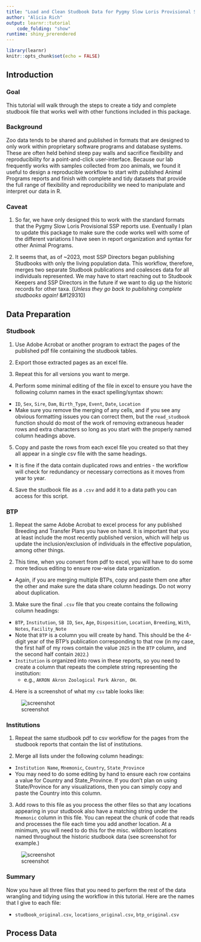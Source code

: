 ```yaml
---
title: "Load and Clean Studbook Data for Pygmy Slow Loris Provisional SSP"
author: "Alicia Rich"
output: learnr::tutorial
    code_folding: "show"
runtime: shiny_prerendered
---
```


```r
library(learnr)
knitr::opts_chunk$set(echo = FALSE)
```


## Introduction

### Goal

This tutorial will walk through the steps to create a tidy and complete studbook file that works well with other functions included in this package.

### Background

Zoo data tends to be shared and published in formats that are designed to only work within proprietary software programs and database systems. These are often held behind steep pay walls and sacrifice flexibility and reproducibility for a point-and-click user-interface. Because our lab frequently works with samples collected from zoo animals, we found it useful to design a reproducible workflow to start with published Animal Programs reports and finish with complete and tidy datasets that provide the full range of flexibility and reproducibility we need to manipulate and interpret our data in R.

### Caveat

1.  So far, we have only designed this to work with the standard formats that the Pygmy Slow Loris Provisional SSP reports use. Eventually I plan to update this package to make sure the code works well with some of the different variations I have seen in report organization and syntax for other Animal Programs.

2.  It seems that, as of ~2023, most SSP Directors began publishing Studbooks with only the living population data. This workflow, therefore, merges two separate Studbook publications and coalesces data for all individuals represented. We may have to start reaching out to Studbook Keepers and SSP Directors in the future if we want to dig up the historic records for other taxa. (*Unless they go back to publishing complete studbooks again!* &#129310)

## Data Preparation

### Studbook

1.  Use Adobe Acrobat or another program to extract the pages of the published pdf file containing the studbook tables.

2.  Export those extracted pages as an excel file.

3.  Repeat this for all versions you want to merge.
  
4.  Perform some minimal editing of the file in excel to ensure you have the following column names in the exact spelling/syntax shown:

  - `ID`, `Sex`, `Sire`, `Dam`, `Birth_Type`, `Event`, `Date`, `Location`
  - Make sure you remove the merging of any cells, and if you see any obvious formatting issues you can correct them, but the `read_studbook` function should do most of the work of removing extraneous header rows and extra characters so long as you start with the properly named column headings above.

5.  Copy and paste the rows from each excel file you created so that they all appear in a single csv file with the same headings.

  - It is fine if the data contain duplicated rows and entries - the workflow will check for redundancy or necessary corrections as it moves from year to year.

4.  Save the studbook file as a `.csv` and add it to a data path you can access for this script.

### BTP

1.  Repeat the same Adobe Acrobat to excel process for any published Breeding and Transfer Plans you have on hand. It is important that you at least include the most recently published version, which will help us update the inclusion/exclusion of individuals in the effective population, among other things.

2.  This time, when you convert from pdf to excel, you will have to do some more tedious editing to ensure row-wise data organization.

  - Again, if you are merging multiple BTPs, copy and paste them one after the other and make sure the data share column headings. Do not worry about duplication.

3.  Make sure the final `.csv` file that you create contains the following column headings:

  - `BTP`, `Institution`, `SB ID`, `Sex`, `Age`, `Disposition`, `Location`, `Breeding`, `With`, `Notes`, `Facility_Note`
  - Note that `BTP` is a column you will create by hand. This should be the 4-digit year of the BTP's publication corresponding to that row (in my case, the first half of my rows contain the value `2025` in the `BTP` column, and the second half contain `2022`.)
  - `Institution` is organized into rows in these reports, so you need to create a column that repeats the complete string representing the institution:
    - e.g., `AKRON Akron Zoological Park Akron, OH`.
    
4.  Here is a screenshot of what my `csv` table looks like:

![screenshot](../../extdata/btp_screenshot.png)

### Institutions

1.  Repeat the same studbook pdf to csv workflow for the pages from the studbook reports that contain the list of institutions.

2.  Merge all lists under the following column headings:

  - `Institution Name`, `Mnemonic`, `Country`, `State_Province`
  - You may need to do some editing by hand to ensure each row contains a value for Country and State_Province. If you don't plan on using State/Province for any visualizations, then you can simply copy and paste the Country into this column.

3.  Add rows to this file as you process the other files so that any locations appearing in your studbook also have a matching string under the `Mnemonic` column in this file. You can repeat the chunk of code that reads and processes the file each time you add another location. At a minimum, you will need to do this for the misc. wildborn locations named throughout the historic studbook data (see screenshot for example.)

![screenshot](../../extdata/locations_screenshot.png)

### Summary

Now you have all three files that you need to perform the rest of the data wrangling and tidying using the workflow in this tutorial. Here are the names that I give to each file:

- `studbook_original.csv`, `locations_original.csv`, `btp_original.csv`

## Process Data

